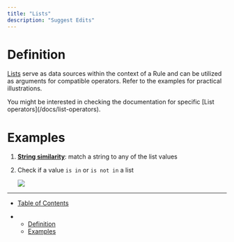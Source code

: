 ```yaml
---
title: "Lists"
description: "Suggest Edits"
---
```


# Definition

[Lists](/docs/manage-rules) serve as data sources within the context of a Rule and can be utilized as arguments for compatible operators. Refer to the examples for practical illustrations.

<Info>
  You might be interested in checking the documentation for specific [List operators](/docs/list-operators).
</Info>

# Examples

1. **[String similarity](/docs/string-similarity-scoring-copy)**: match a string to any of the list values

2. Check if a value `is in` or `is not in` a list

   <Frame caption="Check name is in EDES database">
     <img src="/images/docs/13b77e4-image.png" />
   </Frame>

***

* [Table of Contents](#)

* * [Definition](#definition)
  * [Examples](#examples)
